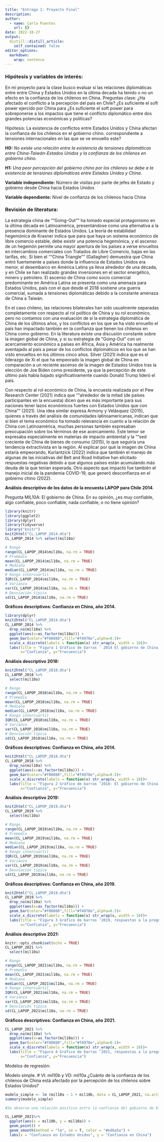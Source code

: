 ```yaml
---
title: "Entrega 1: Proyecto Final"
description: 
author:
  - name: Carla Puentes
    url: {}
date: 2022-10-27
output:
  distill::distill_article:
    self_contained: false
editor_options: 
  markdown: 
    wrap: sentence
---
```


### **Hipótesis y variables de interés:**

En mi proyecto para la clase busco evaluar si las relaciones diplomáticas entre entre China y Estados Unidos en la última decada ha tenido o no un efecto en la confianza de los chilenos en China.
Preguntas clase: ¿Ha afectado el conflicto a la percepción del país en Chile?
¿Es suficiente el soft power ejercido por China para ¿Es suficiente el soft power para sobreponerse a los impactos que tiene el conflicto diplomático entre dos grandes potencias económicas y políticas?

Hipótesis: La existencia de conflictos entre Estados Unidos y China afectan la confianza de los chilenos en el gobierno chino.
correspondiente a tensiones internacionales en las que se ve envuelto este?

**H0:** *No existe una relación entre la existencia de tensiones diplomáticas entre China-Taiwán-Estados Unidos y la confianza de los chilenos en gobierno chino.*

**H1:** *Una peor percepción del gobierno chino por los chilenos se debe a la existencia de tensiones diplomáticas entre Estados Unidos y China*.

**Variable independiente:** Número de visitas por parte de jefes de Estado y gobierno desde China hacia Estados Unidos

**Variable dependiente:** Nivel de confianza de los chilenos hacia China

### **Revisión de literatura:**

La estrategia china de ""Going-Out"" ha tomado especial protagonismo en la última década en Latinoamérica, presentándose como una alternativa a la presencia dominante de Estados Unidos.
La teoría de estabilidad hegemónica de Krasner indica que para que haya un sistema económico de libre comercio estable, debe existir una potencia hegemónica, y el ascenso de un hegemón permite una mayor apertura de los países a verse envueltos en intercambios comerciales con Tratados de Libre Comercio, bajas en las tarifas, etc.
Si bien el ""China Triangle"" (Gallagher) demuestra que China entró fuertemente a países donde la influencia de Estados Unidos era menor, el desembarco en América Latina ya lleva alrededor de una década, y en Chile se han realizado grandes inversiones en el sector energético, minero y petrolero.
El ascenso de China como socio comercial predominante en América Latina se presenta como una amenaza para Estados Unidos, país con el que desde el 2018 sostiene una guerra comercial, sumada a tensiones diplomáticas debido a la constante amenaza de China a Taiwán.

En el caso chileno, las relaciones bilaterales han sido usualmente separadas completamente con respecto al rol político de China y su rol económico, pero no contamos con una evaluación de si la estrategia diplomática de China de los últimos años, y los conflictos en los que se ha visto envuelto el país han impactado también en la confianza que tienen los chilenos en China como gobierno.
En la literatura existe una discusión constante sobre la imagen global de China, y si su estrategia de "Going-Out" con un acercamiento económico a países en África, Asia y América ha realmente aventajado al país a pesar de los conflictos diplomáticos en los que se han visto envueltos en los últimos cinco años.
Silver (2021) indica que es el liderazgo de Xi el que ha empeorado la imagen global de China en comparación a un reciente ascenso de la imagen de Estados Unidos tras la elección de Joe Biden como presidente, ya que la percepción de este último país había bajado significativamente cuando Donald Trump lideró el país.

Con respecto al rol económico de China, la encuesta realizada por el Pew Research Center (2021) indica que ""alrededor de la mitad (de países participantes en la encuesta) dicen que es más importante para sus naciones tener lazos económicos fuertes con Estados Unidos que con China"" (2021).
Una idea similar expresa Armony y Velásquez (2015), quienes a través del análisis de comunidades latinoamericanas, indican que si bien el tema económico ha tomado relevancia en cuanto a la relación de China con Latinoamérica, muchas personas también expresaban preocupación sobre los términos de ese acercamiento.
Este temor se expresaba especialmente en materias de impacto ambiental y la ""sed creciente de China de bienes de consumo (2015), lo que seguiría una tendencia extractivista en la región.
Al explicar por qué la imagen de China estaría empeorando, Kurlantzick (2022) indica que también el manejo de algunas de las iniciativas del Belt and Road Initiative han elicitado respuestas negativas debido a que algunos países están acumulando más deuda de la que tenían esperada.
Otro aspecto que impactó fue también el manejo inicial de la pandemia COVID-19, que generó desconfianza en el gobierno chino (2022).

**Análisis descriptivo de los datos de la encuesta LAPOP para Chile 2014**.

Pregunta MIL10A: El gobierno de China.
En su opinión, ¿es muy confiable, algo confiable, poco confiable, nada confiable, o no tiene opinión?

```r

library(knitr)
library(ggplot2)
library(dplyr)
library(tidyverse)
library("knitr")
knit2html("CL_LAPOP_2014.dta")
CL_LAPOP_2014 %>% select(mil10a)

# Rango
range(CL_LAPOP_2014$mil10a, na.rm = TRUE)
# Promedio
mean(CL_LAPOP_2014$mil10a, na.rm = TRUE)
# Mediana
median(CL_LAPOP_2014$mil10a, na.rm = TRUE)
# Rango intercuartil
IQR(CL_LAPOP_2014$mil10a, na.rm = TRUE)
# Varianza
var(CL_LAPOP_2014$mil10a, na.rm = TRUE)
# Desviación típica
sd(CL_LAPOP_2014$mil10a, na.rm = TRUE)
```

**Gráficos descriptivos: Confianza en China, año 2014.**

```r
library(dplyr)
knit2html("CL_LAPOP_2014.dta")
CL_LAPOP_2014 %>%
  drop_na(mil10a) %>%
  ggplot(aes(x=as_factor(mil10a))) +
  geom_bar(color="#f08080",fill="#f4978e",alpha=0.5)+
  scale_x_discrete(labels = function(x) str_wrap(x, width = 10))+
  labs(title = "Figura 1 Gráfico de barras ' 2014 El gobierno de China. En su opinión, ¿es muy confiable, algo confiable, poco confiable, nada confiable, o no tiene opinión?'",
       x="Confianza", y="Frecuencia")

```

**Análisis descriptivo 2018:**

```r
knit2html("CL_LAPOP_2018.dta")
CL_LAPOP_2018 %>%
  select(mil10a)

# Rango
range(CL_LAPOP_2018$mil10a, na.rm = TRUE)
# Promedio
mean(CL_LAPOP_2018$mil10a, na.rm = TRUE)
# Mediana
median(CL_LAPOP_2018$mil10a, na.rm = TRUE)
# Rango intercuartil
IQR(CL_LAPOP_2018$mil10a, na.rm = TRUE)
# Varianza
var(CL_LAPOP_2018$mil10a, na.rm = TRUE)
# Desviación típica
sd(CL_LAPOP_2018$mil10a, na.rm = TRUE)
```

**Gráficos descriptivos: Confianza en China, año 2014.**

```r
knit2html("CL_LAPOP_2018.dta")
CL_LAPOP_2018 %>%
  drop_na(mil10a) %>%
  ggplot(aes(x=as_factor(mil10a))) +
  geom_bar(color="#f08080",fill="#f4978e",alpha=0.5)+
  scale_x_discrete(labels = function(x) str_wrap(x, width = 10))+
  labs(title = "Figura 2 Gráfico de barras '2018: El gobierno de China. En su opinión, ¿es muy confiable, algo confiable, poco confiable, nada confiable, o no tiene opinión?'",
       x="Confianza", y="Frecuencia")
```

**Análisis descriptivo 2019:**

```r
knit2html("CL_LAPOP_2019.dta")
CL_LAPOP_2019 %>%
  select(mil10a)

# Rango
range(CL_LAPOP_2019$mil10a, na.rm = TRUE)
# Promedio
mean(CL_LAPOP_2019$mil10a, na.rm = TRUE)
# Mediana
median(CL_LAPOP_2019$mil10a, na.rm = TRUE)
# Rango intercuartil
IQR(CL_LAPOP_2019$mil10a, na.rm = TRUE)
# Varianza
var(CL_LAPOP_2019$mil10a, na.rm = TRUE)
# Desviación típica
sd(CL_LAPOP_2019$mil10a, na.rm = TRUE)
```

**Gráficos descriptivos: Confianza en China, año 2019.**

```r
knit2html("CL_LAPOP_2019.dta")
CL_LAPOP_2019 %>%
  drop_na(mil10a) %>%
  ggplot(aes(x=as_factor(mil10a))) +
  geom_bar(color="#f08080",fill="#f4978e",alpha=0.5)+
  scale_x_discrete(labels = function(x) str_wrap(x, width = 10))+
  labs(title = "Figura 3 Gráfico de barras '2019, respuestas a la pregunta: El gobierno de China. En su opinión, ¿es muy confiable, algo confiable, poco confiable, nada confiable, o no tiene opinión?'",
       x="Confianza", y="Frecuencia")
```

**Análisis descriptivo 2021:**

```r
knitr::opts_chunk$set(echo = TRUE)
CL_LAPOP_2021 %>%
  select(mil10a)

# Rango
range(CL_LAPOP_2021$mil10a, na.rm = TRUE)
# Promedio
mean(CL_LAPOP_2021$mil10a, na.rm = TRUE)
# Mediana
median(CL_LAPOP_2021$mil10a, na.rm = TRUE)
# Rango intercuartil
IQR(CL_LAPOP_2021$mil10a, na.rm = TRUE)
# Varianza
var(CL_LAPOP_2021$mil10a, na.rm = TRUE)
# Desviación típica
sd(CL_LAPOP_2021$mil10a, na.rm = TRUE)
```

**Gráficos descriptivos: Confianza en China, año 2021.**

```r
CL_LAPOP_2021 %>%
  drop_na(mil10a) %>%
  ggplot(aes(x=as_factor(mil10a))) +
  geom_bar(color="#f08080",fill="#f4978e",alpha=0.5)+
  scale_x_discrete(labels = function(x) str_wrap(x, width = 10))+
  labs(title = "Figura 4 Gráfico de barras '2021, respuestas a la pregunta: El gobierno de China. En su opinión, ¿es muy confiable, algo confiable, poco confiable, nada confiable, o no tiene opinión?'",
       x="Confianza", y="Frecuencia")
```
Modelos de regresión:

Modelo simple. # VI: mil10b y VD: mil10a
¿Cuánto de la confianza de los chilenos de China está afectado por la percepción de los chilenos sobre Estados Unidos?

```r
modelo_simple <- lm (mil10a ~ 1 + mil10b, data = CL_LAPOP_2021, na.action = na.exclude)
summary(modelo_simple)

#Se observa una relación positiva entre la confianza del gobierno de Estados Unidos y la confianza en el gobierno Chino, mientras más confianza tienen las personas en el gobierno de Estados Unidos, menos confianza tienen en el gobierno Chino.

CL_LAPOP_2021%>%
  ggplot(aes(x = mil10b, y = mil10a)) +
  geom_point() +
  geom_smooth(method = "lm", se = T, color = "#ed6a5a") +
  labs(x = "Confianza en Estados Unidos", y = "Confianza en China")
 
```

